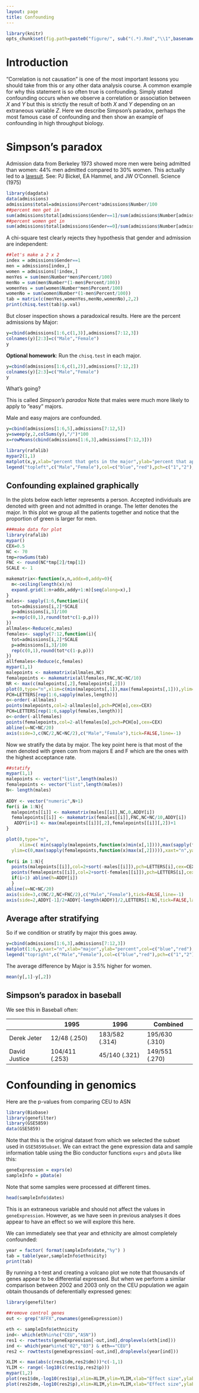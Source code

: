 ```yaml
---
layout: page
title: Confounding
---
```


```r
library(knitr)
opts_chunk$set(fig.path=paste0("figure/", sub("(.*).Rmd","\\1",basename(knitr:::knit_concord$get('infile'))), "-"))
```

# Introduction

"Correlation is not causation" is one of the most important lessons you should take from this or any other data analysis course. A common example for why this statement is so often true is confounding. Simply stated confounding occurs when we observe a correlation or association between $X$ and $Y$ but  this is strictly the result of both $X$ and $Y$ depending on an extraneous variable $Z$. Here we describe Simpson's paradox, perhaps the most famous case of confounding and then show an example of confounding in high throughput biology.

# Simpson's paradox

Admission data from Berkeley 1973 showed more men were being admitted than women: 44\% men admitted compared to 30\% women. This actually led to a [lawsuit](http://en.wikipedia.org/wiki/Simpson%27s_paradox#Berkeley_gender_bias_case). See: PJ Bickel, EA Hammel, and JW O'Connell. Science (1975)


```r
library(dagdata)
data(admissions)
admissions$total=admissions$Percent*admissions$Number/100
##percent men get in
sum(admissions$total[admissions$Gender==1]/sum(admissions$Number[admissions$Gender==1]))
##percent women get in
sum(admissions$total[admissions$Gender==0]/sum(admissions$Number[admissions$Gender==0]))
```

A chi-square test clearly rejects they hypothesis that gender and admission are independent:
```r
##let's make a 2 x 2
index = admissions$Gender==1
men = admissions[index,]
women = admissions[!index,]
menYes = sum(men$Number*men$Percent/100)
menNo = sum(men$Number*(1-men$Percent/100))
womenYes = sum(women$Number*men$Percent/100)
womenNo = sum(women$Number*(1-men$Percent/100))
tab = matrix(c(menYes,womenYes,menNo,womenNo),2,2)
print(chisq.test(tab)$p.val)
```

But closer inspection shows a paradoxical results. Here are the percent admissions by Major:
```r
y=cbind(admissions[1:6,c(1,3)],admissions[7:12,3])
colnames(y)[2:3]=c("Male","Female")
y
```

**Optional homework**: Run the `chisq.test` in each major.

```r
y=cbind(admissions[1:6,c(1,2)],admissions[7:12,2])
colnames(y)[2:3]=c("Male","Female")
y
```

What's going? 

This is called _Simpson's paradox_ 
Note that males were much more likely to apply to "easy" majors. 

Male and easy majors are confounded. 
```r
y=cbind(admissions[1:6,5],admissions[7:12,5])
y=sweep(y,2,colSums(y),"/")*100
x=rowMeans(cbind(admissions[1:6,3],admissions[7:12,3]))

library(rafalib)
mypar2(1,1)
matplot(x,y,xlab="percent that gets in the major",ylab="percent that applies to major",col=c("blue","red"),cex=1.5)
legend("topleft",c("Male","Female"),col=c("blue","red"),pch=c("1","2"),box.lty=0)
```


## Confounding explained graphically


In the plots below each letter represents a person. Accepted individuals are denoted with green and not admitted in orange. The letter denotes the major. In this plot we group all the patients together and notice that the proportion of green is larger for men.


```r
###make data for plot
library(rafalib)
mypar()
CEX=0.5
NC <- 70
tmp=rowSums(tab)
FNC <- round(NC*tmp[2]/tmp[1])
SCALE <- 1

makematrix<-function(x,n,addx=0,addy=0){
  m<-ceiling(length(x)/n)
  expand.grid(1:n+addx,addy+1:m)[seq(along=x),] 
}
males<- sapply(1:6,function(i){
  tot=admissions[i,2]*SCALE
  p=admissions[i,3]/100
  x=rep(c(0,1),round(tot*c(1-p,p)))
})
allmales<-Reduce(c,males)
females<- sapply(7:12,function(i){
  tot=admissions[i,2]*SCALE
  p=admissions[i,3]/100
  rep(c(0,1),round(tot*c(1-p,p)))
})
allfemales<-Reduce(c,females)
mypar(1,1)
malepoints <- makematrix(allmales,NC)
femalepoints <- makematrix(allfemales,FNC,NC+NC/10)
NR <- max(c(malepoints[,2],femalepoints[,2]))
plot(0,type="n",xlim=c(min(malepoints[,1]),max(femalepoints[,1])),ylim=c(0,NR),xaxt="n",yaxt="n",xlab="",ylab="")
PCH=LETTERS[rep(1:6,sapply(males,length))]
o<-order(-allmales)
points(malepoints,col=2-allmales[o],pch=PCH[o],cex=CEX)
PCH=LETTERS[rep(1:6,sapply(females,length))]
o<-order(-allfemales)
points(femalepoints,col=2-allfemales[o],pch=PCH[o],cex=CEX)
abline(v=NC+NC/20)
axis(side=3,c(NC/2,NC+NC/2),c("Male","Female"),tick=FALSE,line=-1)
```

Now we stratify the data by major. The key point here is that most of the men denoted with green com from majors E and F which are the ones with the highest acceptance rate. 


```r
##statify
mypar(1,1)
malepoints <- vector("list",length(males))
femalepoints <- vector("list",length(males))
N<- length(males)
 
ADDY <- vector("numeric",N+1)
for(i in 1:N){
  malepoints[[i]] <- makematrix(males[[i]],NC,0,ADDY[i])
  femalepoints[[i]] <- makematrix(females[[i]],FNC,NC+NC/10,ADDY[i])
   ADDY[i+1] <- max(malepoints[[i]][,2],femalepoints[[i]][,2])+1
}

plot(0,type="n",
     xlim=c( min(sapply(malepoints,function(x)min(x[,1]))),max(sapply(femalepoints,function(x)max(x[,1])))),
  ylim=c(0,max(sapply(femalepoints,function(x)max(x[,2])))),xaxt="n",yaxt="n",xlab="",ylab="")
          
for(i in 1:N){
  points(malepoints[[i]],col=2+sort(-males[[i]]),pch=LETTERS[i],cex=CEX)
  points(femalepoints[[i]],col=2+sort(-females[[i]]),pch=LETTERS[i],cex=CEX)
  if(i>1) abline(h=ADDY[i])
  }
abline(v=NC+NC/20)
axis(side=3,c(NC/2,NC+FNC/2),c("Male","Female"),tick=FALSE,line=-1)
axis(side=2,ADDY[-1]/2+ADDY[-length(ADDY)]/2,LETTERS[1:N],tick=FALSE,las=1)
```











## Average after stratifying

So if we condition or stratify by major this goes away. 
```r
y=cbind(admissions[1:6,3],admissions[7:12,3])
matplot(1:6,y,xaxt="n",xlab="major",ylab="percent",col=c("blue","red"),cex=1.5)
legend("topright",c("Male","Female"),col=c("blue","red"),pch=c("1","2"),box.lty=0,cex=0.75)
```

The average difference by Major is 3.5% higher for women.

```r
mean(y[,1]-y[,2])
```

## Simpson's paradox in baseball

We see this in Baseball often:

|               | 1995           | 1996           | Combined        |
| ------------- | -------------- | -------------- | --------------- |
| Derek Jeter   | 12/48 (.250)   | 183/582 (.314) | 195/630 (.310)  |
| David Justice | 104/411 (.253) | 45/140 (.321)  | 149/551 (.270)  |


<a name="genomics"></a>

# Confounding in genomics

Here are the p-values from comparing CEU to ASN
```r
library(Biobase)
library(genefilter)
library(GSE5859)
data(GSE5859)
```

Note that this is the original dataset from which we selected the subset used in `GSE5859Subset`. We can extract the gene expression data and sample information table using the Bio conductor functions `exprs` and `pData` like this:

```r
geneExpression = exprs(e)
sampleInfo = pData(e)
```

Note that some samples were processed at different times.

```r
head(sampleInfo$dates)
```

This is an extraneous variable and should not affect the values in `geneExpression`. However, as we have seen in previous analyses it does appear to have an effect so we will explore this here.

We can immediately see that year and ethnicity are almost completely confounded:

```r
year = factor( format(sampleInfo$date,"%y") )
tab = table(year,sampleInfo$ethnicity)
print(tab)
```

By running a t-test and creating a volcano plot we note that thousands of genes appear to be differential expressed. But when we perform a similar comparison between 2002 and 2003 only on the CEU population we again obtain thousands of deferentially expressed genes:


```r
library(genefilter)

##remove control genes
out <- grep("AFFX",rownames(geneExpression))

eth <- sampleInfo$ethnicity
ind<- which(eth%in%c("CEU","ASN"))
res1 <- rowttests(geneExpression[-out,ind],droplevels(eth[ind]))
ind <- which(year%in%c("02","03") & eth=="CEU")
res2 <- rowttests(geneExpression[-out,ind],droplevels(year[ind]))

XLIM <- max(abs(c(res1$dm,res2$dm)))*c(-1,1)
YLIM <- range(-log10(c(res1$p,res2$p)))
mypar(1,2)
plot(res1$dm,-log10(res1$p),xlim=XLIM,ylim=YLIM,xlab="Effect size",ylab="-log10(p-value)",main="Populations")
plot(res2$dm,-log10(res2$p),xlim=XLIM,ylim=YLIM,xlab="Effect size",ylab="-log10(p-value)",main="2003 v 2002")
```

